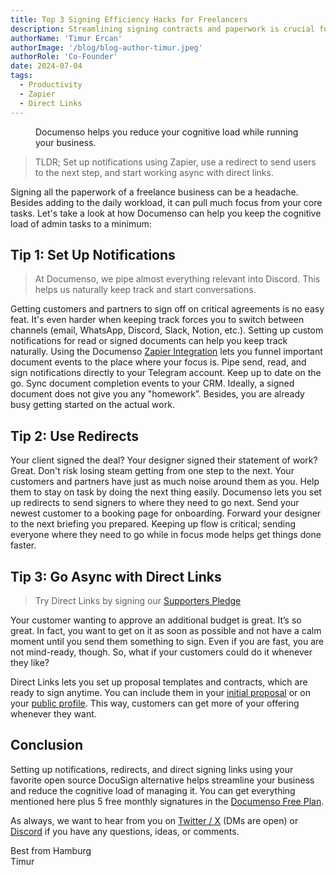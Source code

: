 ```yaml
---
title: Top 3 Signing Efficiency Hacks for Freelancers
description: Streamlining signing contracts and paperwork is crucial for freelancers looking to save time and focus on their business. Take a look at these 3 tips on how Documenso can help you.
authorName: 'Timur Ercan'
authorImage: '/blog/blog-author-timur.jpeg'
authorRole: 'Co-Founder'
date: 2024-07-04
tags:
  - Productivity
  - Zapier
  - Direct Links
---
```


<figure>
  <MdxNextImage
    src="/blog/zen.webp"
    width="1400"
    height="884"
    alt="Direct Links in Templates List View"
  />

  <figcaption className="text-center">Documenso helps you reduce your cognitive load while running your business.</figcaption>
</figure>

> TLDR; Set up notifications using Zapier, use a redirect to send users to the next step, and start working async with direct links.

Signing all the paperwork of a freelance business can be a headache. Besides adding to the daily workload, it can pull much focus from your core tasks. Let's take a look at how Documenso can help you keep the cognitive load of admin tasks to a minimum:

## Tip 1: Set Up Notifications

> At Documenso, we pipe almost everything relevant into Discord. This helps us naturally keep track and start conversations.

Getting customers and partners to sign off on critical agreements is no easy feat. It's even harder when keeping track forces you to switch between channels (email, WhatsApp, Discord, Slack, Notion, etc.). Setting up custom notifications for read or signed documents can help you keep track naturally. Using the Documenso [Zapier Integration](https://documen.so/zapier) lets you funnel important document events to the place where your focus is. Pipe send, read, and sign notifications directly to your Telegram account. Keep up to date on the go. Sync document completion events to your CRM. Ideally, a signed document does not give you any "homework”. Besides, you are already busy getting started on the actual work.

## Tip 2: Use Redirects

Your client signed the deal? Your designer signed their statement of work? Great. Don't risk losing steam getting from one step to the next. Your customers and partners have just as much noise around them as you. Help them to stay on task by doing the next thing easily. Documenso lets you set up redirects to send signers to where they need to go next. Send your newest customer to a booking page for onboarding. Forward your designer to the next briefing you prepared. Keeping up flow is critical; sending everyone where they need to go while in focus mode helps get things done faster.

## Tip 3: Go Async with Direct Links

> Try Direct Links by signing our [Supporters Pledge](https://documen.so/pledge)

Your customer wanting to approve an additional budget is great. It’s so great. In fact, you want to get on it as soon as possible and not have a calm moment until you send them something to sign. Even if you are fast, you are not mind-ready, though. So, what if your customers could do it whenever they like?

Direct Links lets you set up proposal templates and contracts, which are ready to sign anytime. You can include them in your [initial proposal](https://documen.so/freelance-proposal) or on your [public profile](https://documen.so/profiles). This way, customers can get more of your offering whenever they want.

## Conclusion

Setting up notifications, redirects, and direct signing links using your favorite open source DocuSign alternative helps streamline your business and reduce the cognitive load of managing it. You can get everything mentioned here plus 5 free monthly signatures in the [Documenso Free Plan](https://documen.so/free).

As always, we want to hear from you on [Twitter / X](https://twitter.com/eltimuro) (DMs are open) or [Discord](https://documen.so/discord) if you have any questions, ideas, or comments.

Best from Hamburg\
Timur
